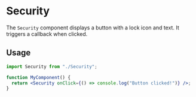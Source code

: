 

<Meta of={Security} />

# Security

The `Security` component displays a button with a lock icon and text. It triggers a callback when clicked.

## Usage

```jsx
import Security from "./Security";

function MyComponent() {
  return <Security onClick={() => console.log("Button clicked!")} />;
}
```

<Canvas of={Security.Default} />
